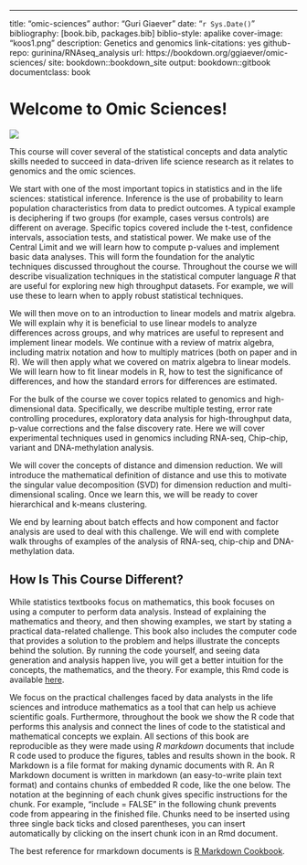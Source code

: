 ---
title: "omic-sciences"
author: "Guri Giaever"
date: "`r Sys.Date()`"
bibliography: [book.bib, packages.bib]
biblio-style: apalike
cover-image: "koos1.png"
description: Genetics and genomics 
link-citations: yes
github-repo: gurinina/RNAseq_analysis
url: https\://bookdown.org/ggiaever/omic-sciences/
site: bookdown::bookdown_site
output: bookdown::gitbook
documentclass: book

# Welcome to Omic Sciences!

![](figure/koos1.png)

This course will cover several of the statistical concepts and data analytic skills needed to succeed in data-driven life science research as it relates to genomics and the omic sciences.

We start with one of the most important topics in statistics and in the life sciences: statistical inference. Inference is the use of probability to learn population characteristics from data to predict outcomes. A typical example is deciphering if two groups (for example, cases versus controls) are different on average. Specific topics covered include the t-test, confidence intervals, association tests, and statistical power. We make use of the Central Limit and we will learn how to compute p-values and implement basic data analyses. This will form the foundation for the analytic techniques discussed throughout the course. Throughout the course we will describe visualization techniques in the statistical computer language *R* that are useful for exploring new high throughput datasets. For example, we will use these to learn when to apply robust statistical techniques.

We will then move on to an introduction to linear models and matrix algebra. We will explain why it is beneficial to use linear models to analyze differences across groups, and why matrices are useful to represent and implement linear models. We continue with a review of matrix algebra, including matrix notation and how to multiply matrices (both on paper and in R). We will then apply what we covered on matrix algebra to linear models. We will learn how to fit linear models in R, how to test the significance of differences, and how the standard errors for differences are estimated.

For the bulk of the course we cover topics related to genomics and high-dimensional data. Specifically, we describe multiple testing, error rate controlling procedures, exploratory data analysis for high-throughput data, p-value corrections and the false discovery rate. Here we will cover experimental techniques used in genomics including RNA-seq, Chip-chip, variant and DNA-methylation analysis.

We will cover the concepts of distance and dimension reduction. We will introduce the mathematical definition of distance and use this to motivate the singular value decomposition (SVD) for dimension reduction and multi-dimensional scaling. Once we learn this, we will be ready to cover hierarchical and k-means clustering.

We end by learning about batch effects and how component and factor analysis are used to deal with this challenge. We will end with complete walk throughs of examples of the analysis of RNA-seq, chip-chip and DNA-methylation data.

## How Is This Course Different?

While statistics textbooks focus on mathematics, this book focuses on using a computer to perform data analysis. Instead of explaining the mathematics and theory, and then showing examples, we start by stating a practical data-related challenge. This book also includes the computer code that provides a solution to the problem and helps illustrate the concepts behind the solution. By running the code yourself, and seeing data generation and analysis happen live, you will get a better intuition for the concepts, the mathematics, and the theory. For example, this Rmd code is available [here](https://github.com/gurinina/omic_sciences/blob/main/index.Rmd).

We focus on the practical challenges faced by data analysts in the life sciences and introduce mathematics as a tool that can help us achieve scientific goals. Furthermore, throughout the book we show the R code that performs this analysis and connect the lines of code to the statistical and mathematical concepts we explain. All sections of this book are reproducible as they were made using *R markdown* documents that include R code used to produce the figures, tables and results shown in the book. R Markdown is a file format for making dynamic documents with R. An R Markdown document is written in markdown (an easy-to-write plain text format) and contains chunks of embedded R code, like the one below. The notation at the beginning of each chunk gives specific instructions for the chunk. For example, "include = FALSE" in the following chunk prevents code from appearing in the finished file. Chunks need to be inserted using three single back ticks and closed parentheses, you can insert automatically by clicking on the insert chunk icon in an Rmd document.

The best reference for rmarkdown documents is [R Markdown Cookbook](https://bookdown.org/yihui/rmarkdown-cookbook/).


